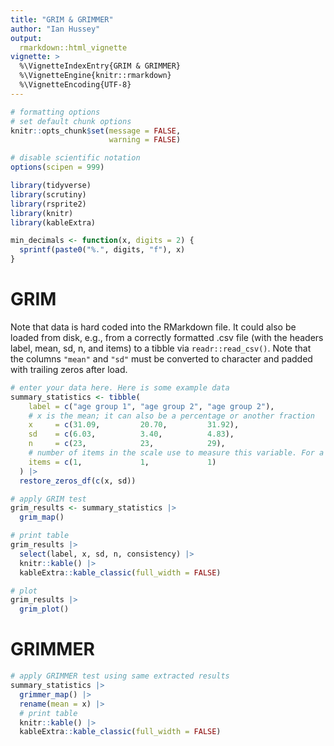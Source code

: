 ```yaml
---
title: "GRIM & GRIMMER"
author: "Ian Hussey"
output: 
  rmarkdown::html_vignette
vignette: >
  %\VignetteIndexEntry{GRIM & GRIMMER}
  %\VignetteEngine{knitr::rmarkdown}
  %\VignetteEncoding{UTF-8}
---
```


```r

# formatting options
# set default chunk options
knitr::opts_chunk$set(message = FALSE, 
                      warning = FALSE)

# disable scientific notation
options(scipen = 999) 

```

```r

library(tidyverse)
library(scrutiny)
library(rsprite2)
library(knitr)
library(kableExtra)

min_decimals <- function(x, digits = 2) {
  sprintf(paste0("%.", digits, "f"), x)
}

```

# GRIM

Note that data is hard coded into the RMarkdown file. It could also be loaded from disk, e.g., from a correctly formatted .csv file (with the headers label, mean, sd, n, and items) to a tibble via `readr::read_csv()`. Note that the columns `"mean"` and `"sd"` must be converted to character and padded with trailing zeros after load.

```r

# enter your data here. Here is some example data
summary_statistics <- tibble(
    label = c("age group 1", "age group 2", "age group 2"),
    # x is the mean; it can also be a percentage or another fraction
    x     = c(31.09,         20.70,         31.92),
    sd    = c(6.03,          3.40,          4.83),
    n     = c(23,            23,            29),
    # number of items in the scale use to measure this variable. For a single item measure like "what is your age?", items = 1 (the default)
    items = c(1,             1,             1)
  ) |>
  restore_zeros_df(c(x, sd))

# apply GRIM test
grim_results <- summary_statistics |>
  grim_map()

# print table
grim_results |>
  select(label, x, sd, n, consistency) |>
  knitr::kable() |>
  kableExtra::kable_classic(full_width = FALSE)

# plot
grim_results |>
  grim_plot()

```

# GRIMMER

```r

# apply GRIMMER test using same extracted results
summary_statistics |> 
  grimmer_map() |> 
  rename(mean = x) |>
  # print table
  knitr::kable() |>
  kableExtra::kable_classic(full_width = FALSE)

```


